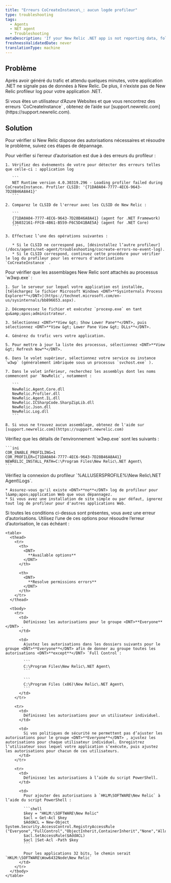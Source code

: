 ```yaml
---
title: "Erreurs CoCreateInstance\_: aucun logde profileur"
type: troubleshooting
tags:
  - Agents
  - NET agent
  - Troubleshooting
metaDescription: 'If your New Relic .NET app is not reporting data, follow these troubleshooting steps to check for CoCreateInstance errors related to permissions.'
freshnessValidatedDate: never
translationType: machine
---
```


## Problème

Après avoir généré du trafic et attendu quelques minutes, votre application .NET ne signale pas de données à New Relic. De plus, il n’existe pas de New Relic profileur log pour votre application .NET.

<Callout variant="important">
  Si vous êtes un utilisateur d’Azure Websites et que vous rencontrez des erreurs `CoCreateInstance` , obtenez de l’aide sur [support.newrelic.com](https://support.newrelic.com).
</Callout>

## Solution

Pour vérifier si New Relic dispose des autorisations nécessaires et résoudre le problème, suivez ces étapes de dépannage.

<CollapserGroup>
  <Collapser id="clsid-errors" title="Vérifiez les erreurs CLSID du profileur.">
    Pour vérifier si l’erreur d’autorisation est due à des erreurs du profileur :

    1. Vérifiez des événements de votre pour détecter des erreurs telles que celle-ci : application log

       ```
       NET Runtime version 4.0.30319.296 - Loading profiler failed during CoCreateInstance. Profiler CLSID: '{71DA0A04-7777-4EC6-9643-7D28B46A8A41}'
       ```

    2. Comparez le CLSID de l'erreur avec les CLSID de New Relic :

       ```
       {71DA0A04-7777-4EC6-9643-7D28B46A8A41} (agent for .NET Framework)
       {36032161-FFC0-4B61-B559-F6C5D41BAE5A} (agent for .NET Core)
       ```

    3. Effectuez l’une des opérations suivantes :

       * Si le CLSID ne correspond pas, [désinstallez l’autre profileur](/docs/agents/net-agent/troubleshooting/cocreate-errors-no-event-log).
       * Si le CLSID correspond, continuez cette procédure pour vérifier le log du profileur pour les erreurs d'autorisations `CoCreateInstance` .
  </Collapser>

  <Collapser id="mscorlib" title="Vérifiez les assemblages New Relic.">
    Pour vérifier que les assemblages New Relic sont attachés au processus `w3wp.exe` :

    1. Sur le serveur sur lequel votre application est installée, [téléchargez le fichier Microsoft Windows <DNT>**Sysinternals Process Explorer**</DNT>](https://technet.microsoft.com/en-us/sysinternals/bb896653.aspx).

    2. Décompressez le fichier et exécutez `procexp.exe` en tant qu&amp;apos;administrateur.

    3. Sélectionnez <DNT>**View &gt; Show Lower Pane**</DNT>, puis sélectionnez <DNT>**View &gt; Lower Pane View &gt; DLLs**</DNT>.

    4. Générez du trafic vers votre application.

    5. Pour mettre à jour la liste des processus, sélectionnez <DNT>**View &gt; Refresh Now**</DNT>.

    6. Dans le volet supérieur, sélectionnez votre service ou instance `w3wp` (généralement imbriquée sous un processus `svchost.exe` ).

    7. Dans le volet inférieur, recherchez les assemblys dont les noms commencent par `NewRelic`, notamment :

       ```
       NewRelic.Agent.Core.dll
       NewRelic.Profiler.dll
       NewRelic.Agent.IL.dll
       NewRelic.ICSharpCode.SharpZipLib.dll
       NewRelic.Json.dll
       NewRelic.Log.dll
       ```

    8. Si vous ne trouvez aucun assemblage, obtenez de l'aide sur [support.newrelic.com](https://support.newrelic.com)
  </Collapser>

  <Collapser id="w3wp" title="Vérifiez les détails de l'environnement w3wp.exe.">
    Vérifiez que les détails de l'environnement `w3wp.exe` sont les suivants :

    ```ini
    COR_ENABLE_PROFILING=1
    COR_PROFILER={71DA0A04-7777-4EC6-9643-7D28B46A8A41}
    NEWRELIC_INSTALL_PATH=C:\Program Files\New Relic\.NET Agent\
    ```
  </Collapser>

  <Collapser id="allusersprofile" title="Vérifiez le log du profileur.">
    Vérifiez la connexion du profileur `%ALLUSERSPROFILE%\New Relic\.NET Agent\Logs`.

    * Assurez-vous qu'il existe <DNT>**no**</DNT> log de profileur pour l&amp;apos;application Web que vous dépannagez.
    * Si vous avez une installation de site simple ou par défaut, ignorez tout log de profileur pour d'autres applications Web.
  </Collapser>

  <Collapser id="everyone-group" title="Résoudre l'erreur d'autorisations.">
    Si toutes les conditions ci-dessus sont présentes, vous avez une erreur d’autorisations. Utilisez l’une de ces options pour résoudre l’erreur d’autorisation, le cas échéant :

    <table>
      <thead>
        <tr>
          <th>
            <DNT>
              **Available options**
            </DNT>
          </th>

          <th>
            <DNT>
              **Resolve permissions errors**
            </DNT>
          </th>
        </tr>
      </thead>

      <tbody>
        <tr>
          <td>
            Définissez les autorisations pour le groupe <DNT>**Everyone**</DNT> .
          </td>

          <td>
            Ajustez les autorisations dans les dossiers suivants pour le groupe <DNT>**Everyone**</DNT> afin de donner au groupe toutes les autorisations <DNT>**except**</DNT> `Full Control`:

            ```
            C:\Program Files\New Relic\.NET Agent\
            ```

            ```
            C:\Program Files (x86)\New Relic\.NET Agent\
            ```
          </td>
        </tr>

        <tr>
          <td>
            Définissez les autorisations pour un utilisateur individuel.
          </td>

          <td>
            Si vos politiques de sécurité ne permettent pas d’ajuster les autorisations pour le groupe <DNT>**Everyone**</DNT> , ajustez les autorisations pour chaque utilisateur individuel. Enregistrez l’utilisateur sous lequel votre application s’exécute, puis ajustez les autorisations pour chacun de ces utilisateurs.
          </td>
        </tr>

        <tr>
          <td>
            Définissez les autorisations à l’aide du script PowerShell.
          </td>

          <td>
            Pour ajouter des autorisations à `HKLM\SOFTWARE\New Relic` à l’aide du script PowerShell :

            ```shell
            $key = "HKLM:\SOFTWARE\New Relic"
            $acl = Get-Acl $key
            $AddACL = New-Object System.Security.AccessControl.RegistryAccessRule ("Everyone","FullControl","ObjectInherit,ContainerInherit","None","Allow")
            $acl.SetAccessRule($AddACL)
            $acl |Set-Acl -Path $key
            ```

            Pour les applications 32 bits, le chemin serait `HKLM:\SOFTWARE\Wow6432Node\New Relic`
          </td>
        </tr>
      </tbody>
    </table>
  </Collapser>
</CollapserGroup>